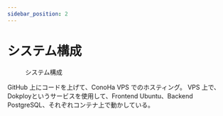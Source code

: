 ```yaml
---
sidebar_position: 2
---
```



# システム構成

<figure>
  <Drawio content={systemStructure} title={"システム構成"} />
  <figcaption className="text--center">システム構成</figcaption>
</figure>

GitHub 上にコードを上げて、ConoHa VPS でのホスティング。
VPS 上で、Dokployというサービスを使用して、Frontend Ubuntu、Backend PostgreSQL、それぞれコンテナ上で動かしている。
